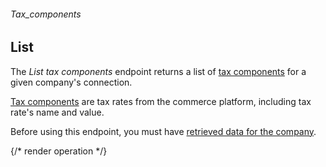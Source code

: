 ###### *Tax_components*

## List

The *List tax components* endpoint returns a list of [tax components](https://docs.codat.io/commerce-api#/schemas/TaxComponent) for a given company's connection.

[Tax components](https://docs.codat.io/commerce-api#/schemas/TaxComponent) are tax rates from the commerce platform, including tax rate's name and value.

Before using this endpoint, you must have [retrieved data for the company](https://docs.codat.io/codat-api#/operations/refresh-company-data).
    

{/* render operation */}
